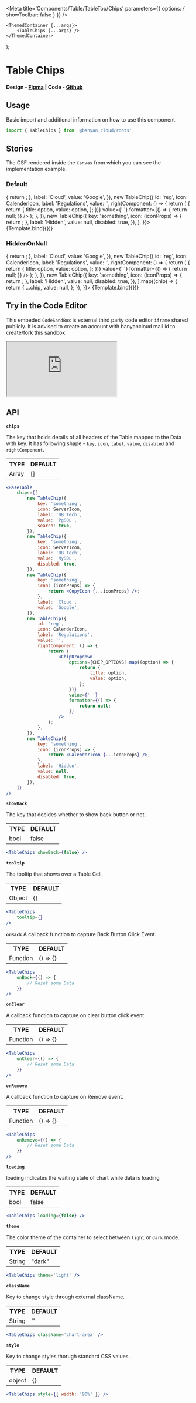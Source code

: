 

<Meta title='Components/Table/TableTop/Chips' parameters={{ options: { showToolbar: false } }} />


	<ThemedContainer {...args}>
		<TableChips {...args} />
	</ThemedContainer>
);

# Table Chips

#### Design - [Figma](https://www.figma.com/file/e9opoAtQHBo4vFd6u0Co98/Component-Library?type=design&node-id=1-5&mode=design&t=tXbQWENNIzmFNTVU-0) | Code - [Github](https://github.com/banyandata-cloud/roots/tree/main/components/table/table/tableChips)

## Usage

Basic import and additional information on how to use this component.

```js
import { TableChips } from '@banyan_cloud/roots';
```

## Stories

The CSF rendered inside the `Canvas` from which you can see the implementation example.

### Default

<Canvas>
	<Story
		name='Default'
		args={{
			showBack: true,
			chips: [
				new TableChip({
					key: 'something',
					icon: ServerIcon,
					label: 'DB Tech',
					value: 'PgSQL',
					search: true,
				}),
				new TableChip({
					key: 'something',
					icon: ServerIcon,
					label: 'DB Tech',
					value: 'MySQL',
					disabled: true,
				}),
				new TableChip({
					key: 'something',
					icon: (iconProps) => {
						return <CopyIcon {...iconProps} />;
					},
					label: 'Cloud',
					value: 'Google',
				}),
				new TableChip({
					id: 'reg',
					icon: CalenderIcon,
					label: 'Regulations',
					value: '',
					rightComponent: () => {
						return (
							<ChipDropdown
								options={CHIP_OPTIONS?.map((option) => {
									return {
										title: option,
										value: option,
									};
								})}
								value={' '}
								formatter={() => {
									return null;
								}}
							/>
						);
					},
				}),
				new TableChip({
					key: 'something',
					icon: (iconProps) => {
						return <CalenderIcon {...iconProps} />;
					},
					label: 'Hidden',
					value: null,
					disabled: true,
				}),
			],
		}}>
		{Template.bind({})}
	</Story>
</Canvas>

### HiddenOnNull

<Canvas>
	<Story
		name='HiddenOnNull'
		args={{
			showBack: true,
			chips: [
				new TableChip({
					key: 'something',
					icon: ServerIcon,
					label: 'DB Tech',
					value: 'PgSQL',
					search: true,
				}),
				new TableChip({
					key: 'something',
					icon: ServerIcon,
					label: 'DB Tech',
					value: 'MySQL',
					disabled: true,
				}),
				new TableChip({
					key: 'something',
					icon: (iconProps) => {
						return <CopyIcon {...iconProps} />;
					},
					label: 'Cloud',
					value: 'Google',
				}),
				new TableChip({
					id: 'reg',
					icon: CalenderIcon,
					label: 'Regulations',
					value: '',
					rightComponent: () => {
						return (
							<ChipDropdown
								options={CHIP_OPTIONS?.map((option) => {
									return {
										title: option,
										value: option,
									};
								})}
								value={' '}
								formatter={() => {
									return null;
								}}
							/>
						);
					},
				}),
				new TableChip({
					key: 'something',
					icon: (iconProps) => {
						return <CalenderIcon {...iconProps} />;
					},
					label: 'Hidden',
					value: null,
					disabled: true,
				}),
			].map((chip) => {
				return {
					...chip,
					value: null,
				};
			}),
		}}>
		{Template.bind({})}
	</Story>
</Canvas>

## Try in the Code Editor

This embeded `CodeSandBox` is external third party code editor `iframe` shared publicly. It is advised to create an account with banyancloud mail id to create/fork this sandbox.

<iframe
	src='https://codesandbox.io/s/delicate-wood-vrqzpw?file=/src/App.js'
	style={{ width: '100%', height: 500 }}
	title='xenodochial-moon-5y668f'
	allow='accelerometer; ambient-light-sensor; camera; encrypted-media; geolocation; gyroscope; hid; microphone; midi; payment; usb; vr; xr-spatial-tracking'
	sandbox='allow-forms allow-modals allow-popups allow-presentation allow-same-origin allow-scripts'></iframe>

## API

**`chips`**

The key that holds details of all headers of the Table mapped to the Data with key.
It has following shape - `key`, `icon`, `label`, `value`, `disabled` and `rightComponent`.

<table style={{ width: '100%' }}>
	<tr>
		<th style={{ textAlign: 'left', width: '50%' }}>TYPE</th>
		<th style={{ textAlign: 'left', width: '50%' }}>DEFAULT</th>
	</tr>
	<tr>
		<td>Array</td>
		<td>[]</td>
	</tr>
</table>

```jsx
<BaseTable
	chips={[
		new TableChip({
			key: 'something',
			icon: ServerIcon,
			label: 'DB Tech',
			value: 'PgSQL',
			search: true,
		}),
		new TableChip({
			key: 'something',
			icon: ServerIcon,
			label: 'DB Tech',
			value: 'MySQL',
			disabled: true,
		}),
		new TableChip({
			key: 'something',
			icon: (iconProps) => {
				return <CopyIcon {...iconProps} />;
			},
			label: 'Cloud',
			value: 'Google',
		}),
		new TableChip({
			id: 'reg',
			icon: CalenderIcon,
			label: 'Regulations',
			value: '',
			rightComponent: () => {
				return (
					<ChipDropdown
						options={CHIP_OPTIONS?.map((option) => {
							return {
								title: option,
								value: option,
							};
						})}
						value={' '}
						formatter={() => {
							return null;
						}}
					/>
				);
			},
		}),
		new TableChip({
			key: 'something',
			icon: (iconProps) => {
				return <CalenderIcon {...iconProps} />;
			},
			label: 'Hidden',
			value: null,
			disabled: true,
		}),
	]}
/>
```

**`showBack`**

The key that decides whether to show back button or not.

<table style={{ width: '100%' }}>
	<tr>
		<th style={{ textAlign: 'left', width: '50%' }}>TYPE</th>
		<th style={{ textAlign: 'left', width: '50%' }}>DEFAULT</th>
	</tr>
	<tr>
		<td>bool</td>
		<td>false</td>
	</tr>
</table>

```jsx
<TableChips showBack={false} />
```

**`tooltip`**

The tooltip that shows over a Table Cell.

<table style={{ width: '100%' }}>
	<tr>
		<th style={{ textAlign: 'left', width: '50%' }}>TYPE</th>
		<th style={{ textAlign: 'left', width: '50%' }}>DEFAULT</th>
	</tr>
	<tr>
		<td>Object</td>
		<td>{}</td>
	</tr>
</table>

```jsx
<TableChips
	tooltip={}
/>
```

**`onBack`**
A callback function to capture Back Button Click Event.

<table style={{ width: '100%' }}>
	<tr>
		<th style={{ textAlign: 'left', width: '50%' }}>TYPE</th>
		<th style={{ textAlign: 'left', width: '50%' }}>DEFAULT</th>
	</tr>
	<tr>
		<td>Function</td>
		<td>() => {}</td>
	</tr>
</table>

```jsx
<TableChips
	onBack={() => {
		// Reset some Data
	}}
/>
```

**`onClear`**

A callback function to capture on clear button click event.

<table style={{ width: '100%' }}>
	<tr>
		<th style={{ textAlign: 'left', width: '50%' }}>TYPE</th>
		<th style={{ textAlign: 'left', width: '50%' }}>DEFAULT</th>
	</tr>
	<tr>
		<td>Function</td>
		<td>() => {}</td>
	</tr>
</table>

```jsx
<TableChips
	onClear={() => {
		// Reset some Data
	}}
/>
```

**`onRemove`**

A callback function to capture on Remove event.

<table style={{ width: '100%' }}>
	<tr>
		<th style={{ textAlign: 'left', width: '50%' }}>TYPE</th>
		<th style={{ textAlign: 'left', width: '50%' }}>DEFAULT</th>
	</tr>
	<tr>
		<td>Function</td>
		<td>() => {}</td>
	</tr>
</table>

```jsx
<TableChips
	onRemove={() => {
		// Reset some Data
	}}
/>
```

**`loading`**

loading indicates the waiting state of chart while data is loading

<table style={{ width: '100%' }}>
	<tr>
		<th style={{ textAlign: 'left', width: '50%' }}>TYPE</th>
		<th style={{ textAlign: 'left', width: '50%' }}>DEFAULT</th>
	</tr>
	<tr>
		<td>bool</td>
		<td>false</td>
	</tr>
</table>

```jsx
<TableChips loading={false} />
```

**`theme`**

The color theme of the container to select between `light` or `dark` mode.

<table style={{ width: '100%' }}>
	<tr>
		<th style={{ textAlign: 'left', width: '50%' }}>TYPE</th>
		<th style={{ textAlign: 'left', width: '50%' }}>DEFAULT</th>
	</tr>
	<tr>
		<td>String</td>
		<td>"dark"</td>
	</tr>
</table>

```jsx
<TableChips theme='light' />
```

**`className`**

Key to change style through external className.

<table style={{ width: '100%' }}>
	<tr>
		<th style={{ textAlign: 'left', width: '50%' }}>TYPE</th>
		<th style={{ textAlign: 'left', width: '50%' }}>DEFAULT</th>
	</tr>
	<tr>
		<td>String</td>
		<td>''</td>
	</tr>
</table>

```jsx
<TableChips className='chart-area' />
```

**`style`**

Key to change styles thorugh standard CSS values.

<table style={{ width: '100%' }}>
	<tr>
		<th style={{ textAlign: 'left', width: '50%' }}>TYPE</th>
		<th style={{ textAlign: 'left', width: '50%' }}>DEFAULT</th>
	</tr>
	<tr>
		<td>object</td>
		<td>{}</td>
	</tr>
</table>

```jsx
<TableChips style={{ width: '90%' }} />
```
